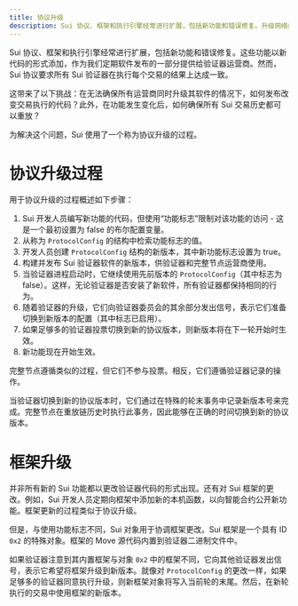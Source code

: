 ```yaml
---
title: 协议升级
description: Sui 协议、框架和执行引擎经常进行扩展，包括新功能和错误修复。升级网络的过程确保客户端使用相同的源代码。
---
```


Sui 协议、框架和执行引擎经常进行扩展，包括新功能和错误修复。这些功能以新代码的形式添加，作为我们定期软件发布的一部分提供给验证器运营商。然而，Sui 协议要求所有 Sui 验证器在执行每个交易的结果上达成一致。

这带来了以下挑战：在无法确保所有运营商同时升级其软件的情况下，如何发布改变交易执行的代码？此外，在功能发生变化后，如何确保所有 Sui 交易历史都可以重放？

为解决这个问题，Sui 使用了一个称为协议升级的过程。

# 协议升级过程

用于协议升级的过程概述如下步骤：

1. Sui 开发人员编写新功能的代码，但使用“功能标志”限制对该功能的访问 - 这是一个最初设置为 false 的布尔配置变量。
1. 从称为 `ProtocolConfig` 的结构中检索功能标志的值。
1. 开发人员创建 `ProtocolConfig` 结构的新版本，其中新功能标志设置为 true。
1. 构建并发布 Sui 验证器软件的新版本，供验证器和完整节点运营商使用。
1. 当验证器进程启动时，它继续使用先前版本的 `ProtocolConfig`（其中标志为 false）。这样，无论验证器是否安装了新软件，所有验证器都保持相同的行为。
1. 随着验证器的升级，它们向验证器委员会的其余部分发出信号，表示它们准备切换到新版本的配置（其中标志已启用）。
1. 如果足够多的验证器投票切换到新的协议版本，则新版本将在下一轮开始时生效。
1. 新功能现在开始生效。

完整节点遵循类似的过程，但它们不参与投票。相反，它们遵循验证器记录的操作。

当验证器切换到新的协议版本时，它们通过在特殊的轮末事务中记录新版本号来完成。完整节点在重放链历史时执行此事务，因此能够在正确的时间切换到新的协议版本。

# 框架升级

并非所有新的 Sui 功能都以更改验证器代码的形式出现。还有对 Sui 框架的更改。例如，Sui 开发人员定期向框架中添加新的本机函数，以向智能合约公开新功能。框架更新的过程类似于协议升级。

但是，与使用功能标志不同，Sui 对象用于协调框架更改。Sui 框架是一个具有 ID `0x2` 的特殊对象。框架的 Move 源代码内置到验证器二进制文件中。

如果验证器注意到其内置框架与对象 `0x2` 中的框架不同，它向其他验证器发出信号，表示它希望将框架升级到新版本。就像对 `ProtocolConfig` 的更改一样，如果足够多的验证器同意执行升级，则新框架对象将写入当前轮的末尾。然后，在新轮执行的交易中使用框架的新版本。
